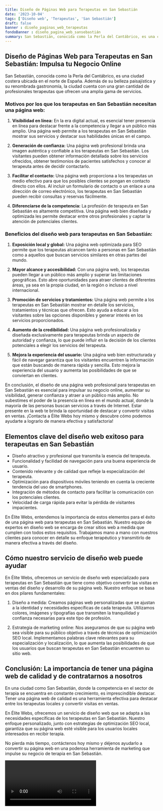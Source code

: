 ```yaml
---
title: Diseño de Páginas Web para Terapeutas en San Sebastián
date: '2023-10-04'
tags: ['Diseño web', 'Terapeutas', 'San Sebastián']
draft: false
banner : diseño_paginas_web_terapeutas
fondoBanner : diseño_pagina_web_sansebastián
summary: San Sebastián, conocida como la Perla del Cantábrico, es una ciudad costera ubicada en el norte de España. Además de su belleza paisajística y su renombrada gastronomía, la ciudad cuenta con una gran cantidad de profesionales terapeutas que ofrecen una amplia gama de servicios.
---
```


## Diseño de Páginas Web para Terapeutas en San Sebastián: Impulsa tu Negocio Online

San Sebastián, conocida como la Perla del Cantábrico, es una ciudad costera ubicada en el norte de España. Además de su belleza paisajística y su renombrada gastronomía, la ciudad cuenta con una gran cantidad de profesionales terapeutas que ofrecen una amplia gama de servicios.

### Motivos por los que los terapeutas en San Sebastián necesitan una página web:

1. **Visibilidad en línea:** En la era digital actual, es esencial tener presencia en línea para destacar frente a la competencia y llegar a un público más amplio. Una página web permite a los terapeutas en San Sebastián mostrar sus servicios y destacar sus habilidades únicas en el campo.

2. **Generación de confianza:** Una página web profesional brinda una imagen auténtica y confiable a los terapeutas en San Sebastián. Los visitantes pueden obtener información detallada sobre los servicios ofrecidos, obtener testimonios de pacientes satisfechos y conocer al terapeuta antes de decidir contactarlo.

3. **Facilitar el contacto:** Una página web proporciona a los terapeutas un medio efectivo para que los posibles clientes se pongan en contacto directo con ellos. Al incluir un formulario de contacto o un enlace a una dirección de correo electrónico, los terapeutas en San Sebastián pueden recibir consultas y reservas fácilmente.

4. **Diferenciarse de la competencia:** La profesión de terapeuta en San Sebastián es altamente competitiva. Una página web bien diseñada y optimizada les permite destacar entre otros profesionales y captar la atención de potenciales clientes.

### Beneficios del diseño web para terapeutas en San Sebastián:

1. **Exposición local y global:** Una página web optimizada para SEO permite que los terapeutas alcancen tanto a personas en San Sebastián como a aquellos que buscan servicios similares en otras partes del mundo.

2. **Mayor alcance y accesibilidad:** Con una página web, los terapeutas pueden llegar a un público más amplio y superar las limitaciones geográficas. Esto abre oportunidades para atraer clientes de diferentes áreas, ya sea en la propia ciudad, en la región o incluso a nivel internacional.

3. **Promoción de servicios y tratamientos:** Una página web permite a los terapeutas en San Sebastián mostrar en detalle los servicios, tratamientos y técnicas que ofrecen. Esto ayuda a educar a los visitantes sobre las opciones disponibles y generar interés en los servicios proporcionados.

4. **Aumento de la credibilidad:** Una página web profesionalizada y diseñada exclusivamente para terapeutas brinda un aspecto de autoridad y confianza, lo que puede influir en la decisión de los clientes potenciales a elegir los servicios del terapeuta.

5. **Mejora la experiencia del usuario:** Una página web bien estructurada y fácil de navegar garantiza que los visitantes encuentren la información que están buscando de manera rápida y sencilla. Esto mejora la experiencia del usuario y aumenta las posibilidades de que se conviertan en clientes.

En conclusión, el diseño de una página web profesional para terapeutas en San Sebastián es esencial para impulsar su negocio online, aumentar su visibilidad, generar confianza y atraer a un público más amplio. No subestimes el poder de la presencia en línea en el mundo actual, donde la mayoría de las personas buscan servicios a través de Internet. Estar presente en la web te brinda la oportunidad de destacar y convertir visitas en ventas. ¡Contacta a Élite Webs hoy mismo y descubre cómo podemos ayudarte a lograrlo de manera efectiva y satisfactoria!

<GifSeo />

<Cta />

## Elementos clave del diseño web exitoso para terapeutas en San Sebastián

- Diseño atractivo y profesional que transmita la esencia del terapeuta.
- Funcionalidad y facilidad de navegación para una buena experiencia de usuario.
- Contenido relevante y de calidad que refleje la especialización del terapeuta.
- Optimización para dispositivos móviles teniendo en cuenta la creciente tendencia del uso de smartphones.
- Integración de métodos de contacto para facilitar la comunicación con los potenciales clientes.
- Velocidad de carga rápida para evitar la pérdida de visitantes impacientes.

En Élite Webs, entendemos la importancia de estos elementos para el éxito de una página web para terapeutas en San Sebastián. Nuestro equipo de expertos en diseño web se encarga de crear sitios web a medida que cumplen con todos estos requisitos. Trabajamos mano a mano con nuestros clientes para conocer en detalle su enfoque terapéutico y transmitirlo de manera efectiva a través del diseño.

## Cómo nuestro servicio de diseño web puede ayudar

En Élite Webs, ofrecemos un servicio de diseño web especializado para terapeutas en San Sebastián que tiene como objetivo convertir las visitas en ventas del diseño y desarrollo de su página web. Nuestro enfoque se basa en dos pilares fundamentales:

1. Diseño a medida: Creamos páginas web personalizadas que se ajustan a la identidad y necesidades específicas de cada terapeuta. Utilizamos colores, imágenes y tipografías que transmiten la tranquilidad y confianza necesarias para este tipo de profesión.

2. Estrategia de marketing online: Nos aseguramos de que su página web sea visible para su público objetivo a través de técnicas de optimización SEO local. Implementamos palabras clave relevantes para su especialización y localización, lo que aumenta las posibilidades de que los usuarios que buscan terapeutas en San Sebastián encuentren su sitio web.

## Conclusión: La importancia de tener una página web de calidad y de contratarnos a nosotros

En una ciudad como San Sebastián, donde la competencia en el sector de terapia se encuentra en constante crecimiento, es imprescindible destacar. Tener una página web de calidad es una herramienta efectiva para destacar entre los terapeutas locales y convertir visitas en ventas.

En Élite Webs, ofrecemos un servicio de diseño web que se adapta a las necesidades específicas de los terapeutas en San Sebastián. Nuestro enfoque personalizado, junto con estrategias de optimización SEO local, garantiza que su página web esté visible para los usuarios locales interesados en recibir terapia.

No pierda más tiempo, contáctenos hoy mismo y déjenos ayudarlo a convertir su página web en una poderosa herramienta de marketing que impulse su negocio de terapia en San Sebastián.

<Video />

<CtaBot job='Terapeutas' city='San Sebastián'/>

<Gmaps query='San Sebastián+españa+maps' />
